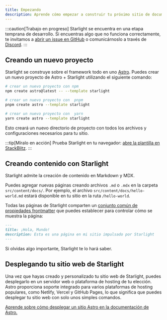 ```yaml
---
title: Empezando
description: Aprende cómo empezar a construir tu próximo sitio de documentación con Starlight utilizando Astro.
---
```



:::caution[Trabajo en progreso]
Starlight se encuentra en una etapa temprana de desarrollo. Si encuentras algo que no funciona correctamente, te invitamos a [abrir un issue en GitHub](https://github.com/withastro/starlight/issues/new/choose) o comunicárnoslo a través de [Discord](https://astro.build/chat).
:::

## Creando un nuevo proyecto

Starlight se construye sobre el framework todo en uno [Astro](https://astro.build). Puedes crear un nuevo proyecto de Astro + Starlight utilizando el siguiente comando:

<Tabs>
<TabItem label="npm">

```sh
# crear un nuevo proyecto con npm
npm create astro@latest -- --template starlight
```

</TabItem>
<TabItem label="pnpm">

```sh
# crear un nuevo proyecto con  pnpm
pnpm create astro --template starlight
```

</TabItem>
<TabItem label="Yarn">

```sh
# crear un nuevo proyecto con  yarn
yarn create astro --template starlight
```

</TabItem>
</Tabs>

Esto creará un nuevo directorio de proyecto con todos los archivos y configuraciones necesarios para tu sitio.

:::tip[Míralo en acción]
Prueba Starlight en tu navegador:
[abre la plantilla en StackBlitz](https://stackblitz.com/github/withastro/starlight/tree/main/examples/basics).
:::

## Creando contenido con Starlight

Starlight admite la creación de contenido en Markdown y MDX.

Puedes agregar nuevas páginas creando archivos `.md` o `.mdx` en la carpeta `src/content/docs/`. Por ejemplo, el archivo `src/content/docs/hello-world.md` estará disponible en tu sitio en la ruta `/hello-world`.

Todas las páginas de Starlight comparten un [conjunto común de propiedades frontmatter](/es/reference/frontmatter/) que puedes establecer para controlar cómo se muestra la página:

```md
---
title: ¡Hola, Mundo!
description: Esta es una página en mi sitio impulsado por Starlight
---
```

Si olvidas algo importante, Starlight te lo hará saber.

## Desplegando tu sitio web de Starlight

Una vez que hayas creado y personalizado tu sitio web de Starlight, puedes desplegarlo en un servidor web o plataforma de hosting de tu elección. Astro proporciona soporte integrado para varios plataformas de hosting populares, como Netlify, Vercel y GitHub Pages, lo que significa que puedes desplegar tu sitio web con solo unos simples comandos.

[Aprende sobre cómo desplegar un sitio Astro en la documentación de Astro.](https://docs.astro.build/es/guides/deploy/)
